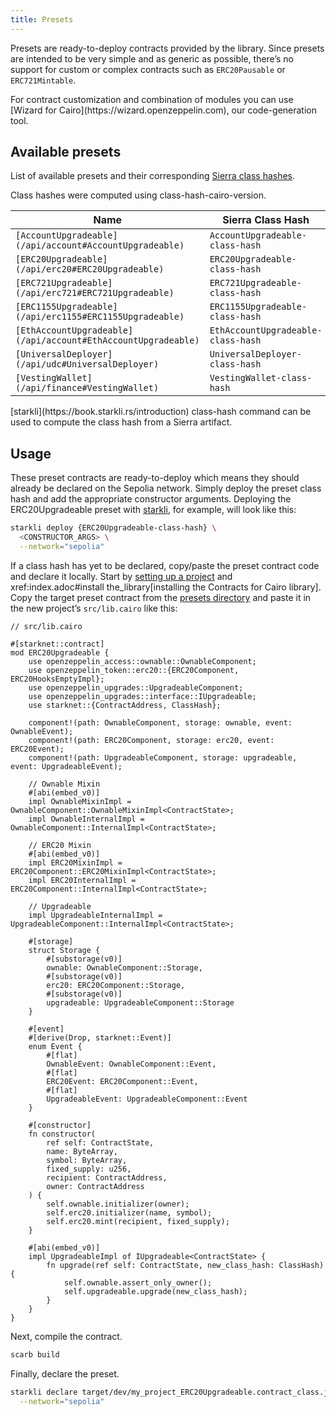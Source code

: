 ```yaml
---
title: Presets
---
```


Presets are ready-to-deploy contracts provided by the library. Since presets are intended to be very simple
and as generic as possible, there’s no support for custom or complex contracts such as `ERC20Pausable` or `ERC721Mintable`.

<Callout>
For contract customization and combination of modules you can use [Wizard for Cairo](https://wizard.openzeppelin.com), our code-generation tool.
</Callout>

## Available presets

List of available presets and their corresponding [Sierra class hashes](https://docs.starknet.io/architecture-and-concepts/smart-contracts/class-hash/).

<Callout>
Class hashes were computed using class-hash-cairo-version.
</Callout>

| Name | Sierra Class Hash |
| --- | --- |
| `[AccountUpgradeable](/api/account#AccountUpgradeable)` | `AccountUpgradeable-class-hash` |
| `[ERC20Upgradeable](/api/erc20#ERC20Upgradeable)` | `ERC20Upgradeable-class-hash` |
| `[ERC721Upgradeable](/api/erc721#ERC721Upgradeable)` | `ERC721Upgradeable-class-hash` |
| `[ERC1155Upgradeable](/api/erc1155#ERC1155Upgradeable)` | `ERC1155Upgradeable-class-hash` |
| `[EthAccountUpgradeable](/api/account#EthAccountUpgradeable)` | `EthAccountUpgradeable-class-hash` |
| `[UniversalDeployer](/api/udc#UniversalDeployer)` | `UniversalDeployer-class-hash` |
| `[VestingWallet](/api/finance#VestingWallet)` | `VestingWallet-class-hash` |

<Callout>
[starkli](https://book.starkli.rs/introduction) class-hash command can be used to compute the class hash from a Sierra artifact.
</Callout>

## Usage

These preset contracts are ready-to-deploy which means they should already be declared on the Sepolia network.
Simply deploy the preset class hash and add the appropriate constructor arguments.
Deploying the ERC20Upgradeable preset with [starkli](https://book.starkli.rs/introduction), for example, will look like this:

```bash
starkli deploy {ERC20Upgradeable-class-hash} \
  <CONSTRUCTOR_ARGS> \
  --network="sepolia"
```

If a class hash has yet to be declared, copy/paste the preset contract code and declare it locally.
Start by [setting up a project](index#set_up_your_project) and xref:index.adoc#install the_library[installing the Contracts for Cairo library].
Copy the target preset contract from the [presets directory](https://github.com/OpenZeppelin/cairo-contracts/blob/release-v1.0.0/packages/presets/src) and paste it in the new project’s `src/lib.cairo` like this:

```cairo
// src/lib.cairo

#[starknet::contract]
mod ERC20Upgradeable {
    use openzeppelin_access::ownable::OwnableComponent;
    use openzeppelin_token::erc20::{ERC20Component, ERC20HooksEmptyImpl};
    use openzeppelin_upgrades::UpgradeableComponent;
    use openzeppelin_upgrades::interface::IUpgradeable;
    use starknet::{ContractAddress, ClassHash};

    component!(path: OwnableComponent, storage: ownable, event: OwnableEvent);
    component!(path: ERC20Component, storage: erc20, event: ERC20Event);
    component!(path: UpgradeableComponent, storage: upgradeable, event: UpgradeableEvent);

    // Ownable Mixin
    #[abi(embed_v0)]
    impl OwnableMixinImpl = OwnableComponent::OwnableMixinImpl<ContractState>;
    impl OwnableInternalImpl = OwnableComponent::InternalImpl<ContractState>;

    // ERC20 Mixin
    #[abi(embed_v0)]
    impl ERC20MixinImpl = ERC20Component::ERC20MixinImpl<ContractState>;
    impl ERC20InternalImpl = ERC20Component::InternalImpl<ContractState>;

    // Upgradeable
    impl UpgradeableInternalImpl = UpgradeableComponent::InternalImpl<ContractState>;

    #[storage]
    struct Storage {
        #[substorage(v0)]
        ownable: OwnableComponent::Storage,
        #[substorage(v0)]
        erc20: ERC20Component::Storage,
        #[substorage(v0)]
        upgradeable: UpgradeableComponent::Storage
    }

    #[event]
    #[derive(Drop, starknet::Event)]
    enum Event {
        #[flat]
        OwnableEvent: OwnableComponent::Event,
        #[flat]
        ERC20Event: ERC20Component::Event,
        #[flat]
        UpgradeableEvent: UpgradeableComponent::Event
    }

    #[constructor]
    fn constructor(
        ref self: ContractState,
        name: ByteArray,
        symbol: ByteArray,
        fixed_supply: u256,
        recipient: ContractAddress,
        owner: ContractAddress
    ) {
        self.ownable.initializer(owner);
        self.erc20.initializer(name, symbol);
        self.erc20.mint(recipient, fixed_supply);
    }

    #[abi(embed_v0)]
    impl UpgradeableImpl of IUpgradeable<ContractState> {
        fn upgrade(ref self: ContractState, new_class_hash: ClassHash) {
            self.ownable.assert_only_owner();
            self.upgradeable.upgrade(new_class_hash);
        }
    }
}
```

Next, compile the contract.

```bash
scarb build
```

Finally, declare the preset.

```bash
starkli declare target/dev/my_project_ERC20Upgradeable.contract_class.json \
  --network="sepolia"
```

